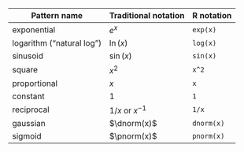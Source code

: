 
<!-- the official list of pattern-book functions and their names -->

Pattern name | Traditional notation       |  R notation
------------|---------------------|--------------
exponential | $e^x$               | `exp(x)`
logarithm ("natural log")  | $\ln(x)$            | `log(x)`
sinusoid    | $\sin(x)$           | `sin(x)`
square      | $x^2$               | `x^2`
proportional| $x$                 | `x`
constant    | $1$                 | `1`
reciprocal  | $1/x$ or $x^{-1}$   | `1/x`
gaussian        | $\dnorm(x)$         | `dnorm(x)`
sigmoid     | $\pnorm(x)$         | `pnorm(x)`
